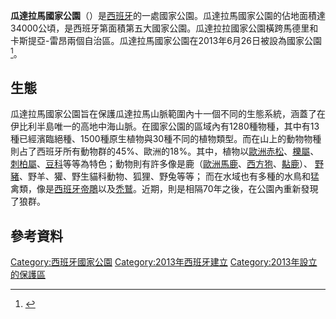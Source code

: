 {{Infobox protected area
| name = 瓜達拉馬國家公園
| iucn_category = II
| photo =Circo y cima de Peñalara1.JPG
| photo_caption =
| location = [[瓜達拉馬山脈|瓜達拉馬山脈]]
| nearest_city =
| map = Spain
| relief = 1
| lat_d = 40
| lat_m = 47
| lat_s =
| lat_NS = N
| long_d = 3
| long_m = 59
| long_s =
| long_EW = W
| area = 339.60 km²
| established = {{Start date|2013|06|26}}
| visitation_num =
| visitation_year =
| governing_body = [http://www.mma.es Spanish Ministry of Environment.]
}}
'''瓜達拉馬國家公園'''（{{lang-es|Parque Nacional de la Sierra de Guadarrama}}）是[[西班牙|西班牙]]的一處國家公園。瓜達拉馬國家公園的佔地面積達34000公頃，是西班牙第面積第五大國家公園。瓜達拉拉國家公園橫跨馬德里和卡斯提亞-雷昂兩個自治區。瓜達拉馬國家公園在2013年6月26日被設為國家公園<ref>{{es icon}} {{Cite report|author= Boletín Oficial del Estado|date= 2013-06-26|title= LEY 7/2013, de 25 de junio, de declaración del Parque Nacional de la Sierra de Guadarrama|url= http://www.boe.es/boe/dias/2013/06/26/pdfs/BOE-A-2013-6900.pdf|publisher= Gobierno de España|accessdate= 2013-06-27|archive-date= 2016-03-04|archive-url= https://web.archive.org/web/20160304130241/http://www.boe.es/boe/dias/2013/06/26/pdfs/BOE-A-2013-6900.pdf|dead-url= no}}</ref>。
==生態==
瓜達拉馬國家公園旨在保護瓜達拉馬山脈範圍內十一個不同的生態系統，涵蓋了在伊比利半島唯一的高地中海山脈。在國家公園的區域內有1280種物種，其中有13種已經濱臨絕種、1500種原生植物與30種不同的植物類型。而在山上的動物物種則占了西班牙所有動物群的45%、歐洲的18%。其中，植物以[[歐洲赤松|歐洲赤松]]、[[櫟屬|櫟屬]]、[[刺柏屬|刺柏屬]]、[[豆科|豆科]]等等為特色；動物則有許多像是鹿（[[歐洲馬鹿|歐洲馬鹿]]、[[西方狍|西方狍]]、[[黇鹿|黇鹿]]）、 [[野豬|野豬]]、野羊、獾、野生貓科動物、狐狸、野兔等等； 而在水域也有多種的水鳥和猛禽類，像是[[西班牙帝鵰|西班牙帝鵰]]以及[[禿鷲_(物種)|禿鷲]]。近期，則是相隔70年之後，在公園內重新發現了狼群。

==參考資料==
{{commons|Sierra de Guadarrama|Parque Nacional de Guadarrama}}
{{reflist}}
{{National parks of Spain}}
[[Category:西班牙國家公園|Category:西班牙國家公園]]
[[Category:2013年西班牙建立|Category:2013年西班牙建立]]
[[Category:2013年設立的保護區|Category:2013年設立的保護區]]